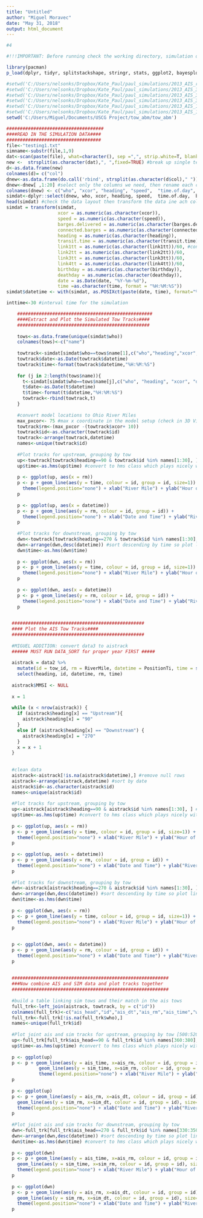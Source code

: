 ```yaml
---
title: "Untitled"
author: "Miguel Moravec"
date: "May 31, 2018"
output: html_document
---
```


```r
#4

#!!!IMPORTANT: Before running check the working directory, simulation datafile name (line 24), interval time (line 52), and ais datafiles (lines 115, 116) !!!#

library(pacman)
p_load(dplyr, tidyr, splitstackshape, stringr, stats, ggplot2, bayesplot, hms, lubridate, anytime)

#setwd('C:/Users/nelsonks/Dropbox/Kate_Paul/paul_simulations/2013_AIS_runs_02')
#setwd('C:/Users/nelsonks/Dropbox/Kate_Paul/paul_simulations/2013_AIS_30min_jan_jun')
#setwd('C:/Users/nelsonks/Dropbox/Kate_Paul/paul_simulations/2013_AIS_30min_may_oct')
#setwd('C:/Users/nelsonks/Dropbox/Kate_Paul/paul_simulations/2013_AIS_30min_jun_aug')
#setwd('C:/Users/nelsonks/Dropbox/Kate_Paul/paul_simulations/2013_AIS_15min_jan_jun')
#setwd('C:/Users/nelsonks/Dropbox/Kate_Paul/paul_simulations/2013_AIS_15min_may_oct')
setwd('C:/Users/Miguel/Documents/USCG Project/tow_abm/tow_abm')

####################################
####READ IN THE SIMULATION DATA####
###################################
file<-"testing1.txt"
simname<-substr(file,1,9)
dat<-scan(paste(file), what=character(), sep =",", strip.white=T, blank.lines.skip=T) #scan in the simulation data
new <-  strsplit(as.character(dat),", ",fixed=TRUE) #break up single text line of data into rows of text 
d<-as.data.frame(new)
colnames(d)= c("col")
dnew<-as.data.frame(do.call('rbind', strsplit(as.character(d$col)," "))) #Break up the data in each row into different columns using a spcae delimiter
dnew<-dnew[ ,1:20] #select only the columns we need, then rename each column, and select the final dataset
colnames(dnew) <- c("who", "xcor", "heading", "speed",  "time.of.day",  "barges.delivered",  "status", "connected.barges", "transit.time","birthday", "deathday","origin","destination", "link1tt", "link2tt", "link3tt", "link4tt", "id", "date", "time")
simdat<-dplyr::select(dnew, who, xcor, heading, speed,  time.of.day,  barges.delivered,  status, connected.barges, transit.time, birthday, origin, destination, deathday, link1tt, link2tt, link3tt, link4tt, id, date, time)
head(simdat) #check the data layout then transform the data ine ach column to the desired format
simdat = transform(simdat, 
                   xcor = as.numeric(as.character(xcor)),
                   speed = as.numeric(as.character(speed)),
                   barges.delivered = as.numeric(as.character(barges.delivered)),
                   connected.barges = as.numeric(as.character(connected.barges)),
                   heading = as.numeric(as.character(heading)),
                   transit.time = as.numeric(as.character(transit.time)),
                   link1tt = as.numeric(as.character(link1tt))/60, #convert mins to hours
                   link2tt = as.numeric(as.character(link2tt))/60,
                   link3tt = as.numeric(as.character(link3tt))/60,
                   link4tt = as.numeric(as.character(link4tt))/60,
                   birthday = as.numeric(as.character(birthday)),
                   deathday = as.numeric(as.character(deathday)),
                   date = as.Date(date, "%Y-%m-%d"),
                   time =as.character(time, format = "%H:%M:%S"))
simdat$datetime <- with(simdat, as.POSIXct(paste(date, time), format="%Y-%m-%d %H:%M")) #combine the date and time columns

inttime<-30 #interval time for the simulation

    ##################################################
    ####Extract and Plot the Simulated Tow Tracks####
    #################################################
    
    tows<-as.data.frame(unique(simdat$who))
    colnames(tows)<-c("name")
    
    towtrack<-simdat[simdat$who==tows$name[1],c("who","heading","xcor","datetime", "id")]
    towtrack$date<-as.Date(towtrack$datetime)
    towtrack$time<-format(towtrack$datetime,"%H:%M:%S")
    
    for (j in 2:length(tows$name)){
      t<-simdat[simdat$who==tows$name[j],c("who", "heading", "xcor", "datetime", "id")]
      t$date<-as.Date(t$datetime)
      t$time<-format(t$datetime,"%H:%M:%S")
      towtrack<-rbind(towtrack,t)
    }
    
    #convert model locations to Ohio River Miles
    max_pxcor<- 75 #max x coordinate in the model setup (check in 3D View settings)
    towtrack$rm<-(max_pxcor -(towtrack$xcor+ 10))
    towtrack$id<-as.character(towtrack$id)
    towtrack<-arrange(towtrack,datetime)
    names<-unique(towtrack$id)
    
    #Plot tracks for upstream, grouping by tow
    up<-towtrack[towtrack$heading==90 & towtrack$id %in% names[1:30], ]
    up$time<-as.hms(up$time) #convert to hms class which plays nicely with ggplot
    
    p <- ggplot(up, aes(x = rm))
    p <- p + geom_line(aes(y = time, colour = id, group = id, size=1)) + 
      theme(legend.position="none") + xlab("River Mile") + ylab("Hour of the Day") + scale_x_reverse()
    p
    
    p <- ggplot(up, aes(x = datetime))
    p <- p + geom_line(aes(y = rm, colour = id, group = id)) + 
      theme(legend.position="none") + xlab("Date and Time") + ylab("River Mile")+ scale_y_reverse()
    p
    
    #Plot tracks for downstream, grouping by tow
    dwn<-towtrack[towtrack$heading==270 & towtrack$id %in% names[1:30], ]
    dwn<-arrange(dwn,desc(datetime)) #sort descending by time so plot lines connect properly
    dwn$time<-as.hms(dwn$time)
    
    p <- ggplot(dwn, aes(x = rm))
    p <- p + geom_line(aes(y = time, colour = id, group = id, size=1)) + 
      theme(legend.position="none") + xlab("River Mile") + ylab("Hour of the Day")+ scale_x_reverse()
    p
    
    p <- ggplot(dwn, aes(x = datetime))
    p <- p + geom_line(aes(y = rm, colour = id, group = id)) + 
      theme(legend.position="none") + xlab("Date and Time") + ylab("River Mile")+ scale_y_reverse()
    p
    

  #################################################
  #### Plot the AIS Tow Tracks####
  #################################################
  
  #MIGUEL ADDITION: convert data3 to aistrack
  ###### MUST RUN DATA_SORT for proper year FIRST #####
  
  aistrack = data2 %>%
    mutate(id = tow_id, rm = RiverMile, datetime = PositionTi, time = substr(PositionTi, 12, 19)) %>%
    select(heading, id, datetime, rm, time)
  
  aistrack$MMSI <- NULL
  
  x = 1
  
  while (x < nrow(aistrack)) {
    if (aistrack$heading[x] == "Upstream"){
      aistrack$heading[x] = "90"
    }
    else if (aistrack$heading[x] == "Downstream") {
      aistrack$heading[x] = "270"
    }
    x = x + 1
  }
  
    
  #clean data
  aistrack<-aistrack[!is.na(aistrack$datetime),] #remove null rows
  aistrack<-arrange(aistrack,datetime) #sort by date
  aistrack$id<-as.character(aistrack$id)
  names<-unique(aistrack$id)
  
  #Plot tracks for upstream, grouping by tow
  up<-aistrack[aistrack$heading==90 & aistrack$id %in% names[1:30], ] #change the names indexing to select different tows and associated time periods
  up$time<-as.hms(up$time) #convert to hms class which plays nicely with ggplot
  
  p <- ggplot(up, aes(x = rm))
  p <- p + geom_line(aes(y = time, colour = id, group = id, size=1)) + 
    theme(legend.position="none") + xlab("River Mile") + ylab("Hour of the Day") + scale_x_reverse()
  p
  
  p <- ggplot(up, aes(x = datetime))
  p <- p + geom_line(aes(y = rm, colour = id, group = id)) + 
    theme(legend.position="none") + xlab("Date and Time") + ylab("River Mile")+ scale_y_reverse()
  p
  
  #Plot tracks for downstream, grouping by tow
  dwn<-aistrack[aistrack$heading==270 & aistrack$id %in% names[1:30], ]
  dwn<-arrange(dwn,desc(datetime)) #sort descending by time so plot lines connect properly
  dwn$time<-as.hms(dwn$time)
  
  p <- ggplot(dwn, aes(x = rm))
  p <- p + geom_line(aes(y = time, colour = id, group = id, size=1)) + 
    theme(legend.position="none") + xlab("River Mile") + ylab("Hour of the Day")+ scale_x_reverse()
  p
  
  
  p <- ggplot(dwn, aes(x = datetime))
  p <- p + geom_line(aes(y = rm, colour = id, group = id)) + 
    theme(legend.position="none") + xlab("Date and Time") + ylab("River Mile")+ scale_y_reverse()
  p
  
  
  ##########################################################
  ###Now combine AIS and SIM data and plot tracks together
  ##########################################################
  
  #build a table linking sim tows and their match in the ais tows
  full_trk<-left_join(aistrack, towtrack, by = c("id"))
  colnames(full_trk)<-c("ais_head","id","ais_dt","ais_rm","ais_time","who","sim_head","xcor","sim_dt","sim_date","sim_time","sim_rm")
  full_trk<-full_trk[!is.na(full_trk$who),]
  names<-unique(full_trk$id)
  
  #Plot joint ais and sim tracks for upstream, grouping by tow [500:520]
  up<-full_trk[full_trk$ais_head==90 & full_trk$id %in% names[360:380], ] #jun 19-jun 22
  up$time<-as.hms(up$time) #convert to hms class which plays nicely with ggplot
  
  p <- ggplot(up)
  p <- p + geom_line(aes(y = ais_time, x=ais_rm, colour = id, group = id), size=1) + 
            geom_line(aes(y = sim_time, x=sim_rm, colour = id, group = id), size=2) +
            theme(legend.position="none") + xlab("River Mile") + ylab("Hour of the Day") + scale_x_reverse()
  p
  
  p <- ggplot(up)
  p <- p + geom_line(aes(y = ais_rm, x=ais_dt, colour = id, group = id)) + 
    geom_line(aes(y = sim_rm, x=sim_dt, colour = id, group = id), size=1.5) +
    theme(legend.position="none") + xlab("Date and Time") + ylab("River Mile")+ scale_y_reverse()
  p
  
  #Plot joint ais and sim tracks for downstream, grouping by tow
  dwn<-full_trk[full_trk$ais_head==270 & full_trk$id %in% names[330:350], ]
  dwn<-arrange(dwn,desc(datetime)) #sort descending by time so plot lines connect properly
  dwn$time<-as.hms(dwn$time) #convert to hms class which plays nicely with ggplot
  
  p <- ggplot(dwn)
  p <- p + geom_line(aes(y = ais_time, x=ais_rm, colour = id, group = id, size=1)) + 
    geom_line(aes(y = sim_time, x=sim_rm, colour = id, group = id), size=2) +
    theme(legend.position="none") + xlab("River Mile") + ylab("Hour of the Day") + scale_x_reverse()
  p
  
  p <- ggplot(dwn)
  p <- p + geom_line(aes(y = ais_rm, x=ais_dt, colour = id, group = id)) + 
    geom_line(aes(y = sim_rm, x=sim_dt, colour = id, group = id), size=1.5) +
    theme(legend.position="none") + xlab("Date and Time") + ylab("River Mile")+ scale_y_reverse()
  p
```